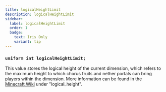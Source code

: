 ```yaml
---
title: logicalHeightLimit
description: logicalHeightLimit
sidebar:
  label: logicalHeightLimit
  order: 1
  badge:
    text: Iris Only
    variant: tip
---
```


### `uniform int logicalHeightLimit;`

This value stores the logical height of the current dimension, which refers to the maximum height to which chorus fruits and nether portals can bring players within the dimension. More information can be found in the [Minecraft Wiki](https://minecraft.wiki/w/Dimension_type) under "logical_height".